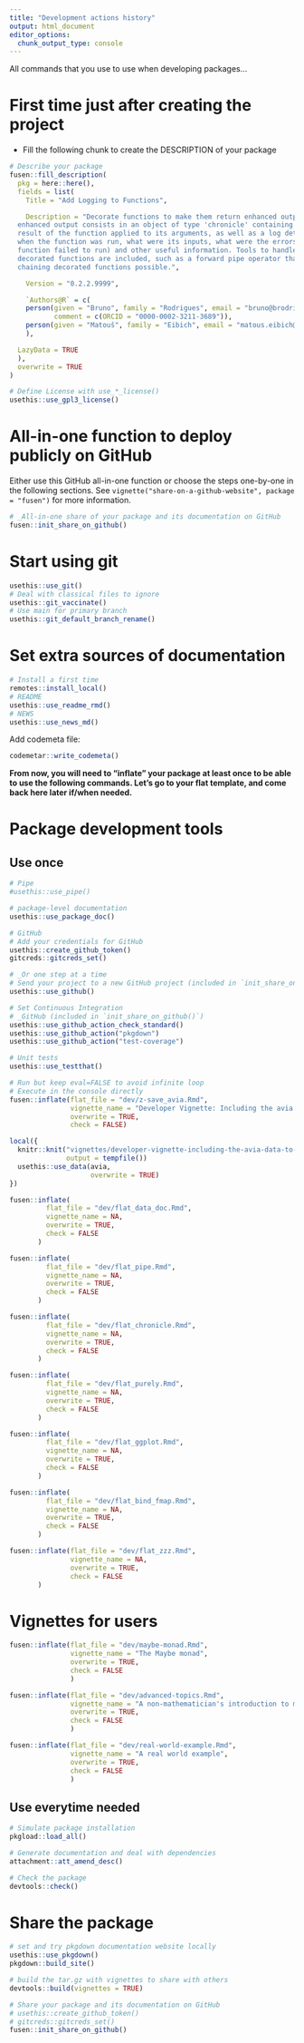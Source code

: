 ```yaml
---
title: "Development actions history"
output: html_document
editor_options: 
  chunk_output_type: console
---
```


All commands that you use to use when developing packages...

# First time just after creating the project

- Fill the following chunk to create the DESCRIPTION of your package

```r
# Describe your package
fusen::fill_description(
  pkg = here::here(),
  fields = list(
    Title = "Add Logging to Functions",

    Description = "Decorate functions to make them return enhanced output. The
  enhanced output consists in an object of type 'chronicle' containing the
  result of the function applied to its arguments, as well as a log detailing
  when the function was run, what were its inputs, what were the errors (if the
  function failed to run) and other useful information. Tools to handle
  decorated functions are included, such as a forward pipe operator that makes
  chaining decorated functions possible.",

    Version = "0.2.2.9999",

    `Authors@R` = c(
    person(given = "Bruno", family = "Rodrigues", email = "bruno@brodrigues.co", role = c("aut", "cre", "cph"),
           comment = c(ORCID = "0000-0002-3211-3689")),
    person(given = "Matouš", family = "Eibich", email = "matous.eibich@seznam.cz", role = "ctb")
    ),

  LazyData = TRUE
  ),
  overwrite = TRUE
)

# Define License with use_*_license()
usethis::use_gpl3_license()
```

# All-in-one function to deploy publicly on GitHub

Either use this GitHub all-in-one function or choose the steps one-by-one in the following sections.
See `vignette("share-on-a-github-website", package = "fusen")` for more information.

```r
# _All-in-one share of your package and its documentation on GitHub
fusen::init_share_on_github()
```


# Start using git

```r
usethis::use_git()
# Deal with classical files to ignore
usethis::git_vaccinate()
# Use main for primary branch
usethis::git_default_branch_rename()
```

# Set extra sources of documentation

```r
# Install a first time
remotes::install_local()
# README
usethis::use_readme_rmd()
# NEWS
usethis::use_news_md()
```

Add codemeta file:

```r
codemetar::write_codemeta()

```

**From now, you will need to "inflate" your package at least once to be able to use the following commands. Let's go to your flat template, and come back here later if/when needed.**


# Package development tools
## Use once

```r
# Pipe
#usethis::use_pipe()

# package-level documentation
usethis::use_package_doc()

# GitHub
# Add your credentials for GitHub
usethis::create_github_token()
gitcreds::gitcreds_set()

# _Or one step at a time
# Send your project to a new GitHub project (included in `init_share_on_github()`)
usethis::use_github()

# Set Continuous Integration
# _GitHub (included in `init_share_on_github()`)
usethis::use_github_action_check_standard()
usethis::use_github_action("pkgdown")
usethis::use_github_action("test-coverage")

# Unit tests
usethis::use_testthat()
```

```r
# Run but keep eval=FALSE to avoid infinite loop
# Execute in the console directly
fusen::inflate(flat_file = "dev/z-save_avia.Rmd",
               vignette_name = "Developer Vignette: Including the avia data to the package",
               overwrite = TRUE,
               check = FALSE)
```

```r
local({
  knitr::knit("vignettes/developer-vignette-including-the-avia-data-to-the-package.Rmd",
              output = tempfile())
  usethis::use_data(avia,
                    overwrite = TRUE)
})

```

```r
fusen::inflate(
         flat_file = "dev/flat_data_doc.Rmd",
         vignette_name = NA,
         overwrite = TRUE,
         check = FALSE
       )
```

```r
fusen::inflate(
         flat_file = "dev/flat_pipe.Rmd",
         vignette_name = NA,
         overwrite = TRUE,
         check = FALSE
       )
```

```r
fusen::inflate(
         flat_file = "dev/flat_chronicle.Rmd",
         vignette_name = NA,
         overwrite = TRUE,
         check = FALSE
       )
```

```r
fusen::inflate(
         flat_file = "dev/flat_purely.Rmd",
         vignette_name = NA,
         overwrite = TRUE,
         check = FALSE
       )
```

```r
fusen::inflate(
         flat_file = "dev/flat_ggplot.Rmd",
         vignette_name = NA,
         overwrite = TRUE,
         check = FALSE
       )
```

```r
fusen::inflate(
         flat_file = "dev/flat_bind_fmap.Rmd",
         vignette_name = NA,
         overwrite = TRUE,
         check = FALSE
       )
```

```r
fusen::inflate(flat_file = "dev/flat_zzz.Rmd",
               vignette_name = NA,
               overwrite = TRUE,
               check = FALSE
       )
```

# Vignettes for users

```r
fusen::inflate(flat_file = "dev/maybe-monad.Rmd",
               vignette_name = "The Maybe monad",
               overwrite = TRUE,
               check = FALSE
               )
```

```r
fusen::inflate(flat_file = "dev/advanced-topics.Rmd",
               vignette_name = "A non-mathematician's introduction to monads",
               overwrite = TRUE,
               check = FALSE
               )
```

```r
fusen::inflate(flat_file = "dev/real-world-example.Rmd",
               vignette_name = "A real world example",
               overwrite = TRUE,
               check = FALSE
               )
```



## Use everytime needed

```r
# Simulate package installation
pkgload::load_all()

# Generate documentation and deal with dependencies
attachment::att_amend_desc()

# Check the package
devtools::check()

```

# Share the package

```r
# set and try pkgdown documentation website locally
usethis::use_pkgdown()
pkgdown::build_site()

# build the tar.gz with vignettes to share with others
devtools::build(vignettes = TRUE)

# Share your package and its documentation on GitHub
# usethis::create_github_token()
# gitcreds::gitcreds_set()
fusen::init_share_on_github()
```

